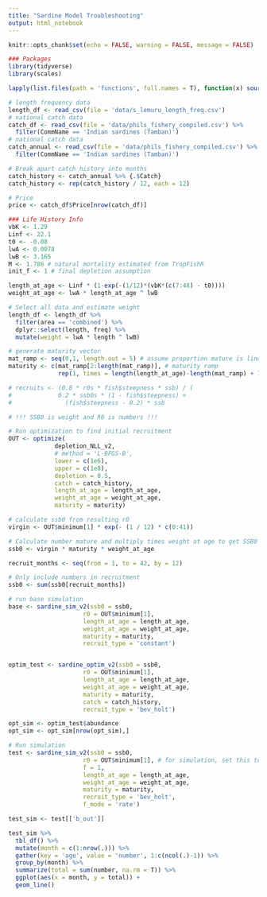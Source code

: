 ```yaml
---
title: "Sardine Model Troubleshooting"
output: html_notebook
---
```


```r
knitr::opts_chunk$set(echo = FALSE, warning = FALSE, message = FALSE)
```

```r
### Packages
library(tidyverse)
library(scales)

lapply(list.files(path = 'functions', full.names = T), function(x) source(x))

# length frequency data
length_df <- read_csv(file = 'data/s_lemuru_length_freq.csv') 
# national catch data
catch_df <- read_csv(file = 'data/phils_fishery_compiled.csv') %>% 
  filter(CommName == 'Indian sardines (Tamban)')
# national catch data
catch_annual <- read_csv(file = 'data/phils_fishery_compiled.csv') %>% 
  filter(CommName == 'Indian sardines (Tamban)')

# Break apart catch history into months
catch_history <- catch_annual %>% {.$Catch}
catch_history <- rep(catch_history / 12, each = 12)

# Price
price <- catch_df$Price[nrow(catch_df)]

### Life History Info
vbK <- 1.29
Linf <- 22.1
t0 <- -0.08
lwA <- 0.0078
lwB <- 3.165
M <- 1.786 # natural mortality estimated from TropFishR
init_f <- 1 # final depletion assumption

length_at_age <- Linf * (1-exp(-(1/12)*(vbK*(c(7:48) - t0))))
weight_at_age <- lwA * length_at_age ^ lwB

# Select all data and estimate weight
length_df <- length_df %>%
  filter(area == 'combined') %>%
  dplyr::select(length, freq) %>%
  mutate(weight = lwA * length ^ lwB)

# generate maturity vector
mat_ramp <- seq(0,1, length.out = 5) # assume proportion mature is linear between ages
maturity <- c(mat_ramp[2:length(mat_ramp)], # maturity ramp
              rep(1, times = length(length_at_age)-length(mat_ramp) + 1)) # all large fish are mature

```


```r
# recruits <- (0.8 * r0s * fish$steepness * ssb) / (
#             0.2 * ssb0s * (1 - fish$steepness) +
#               (fish$steepness - 0.2) * ssb

# !!! SSB0 is weight and R0 is numbers !!!
```


```r
# Run optimization to find initial recruitment 
OUT <- optimize( 
             depletion_NLL_v2, 
             # method = 'L-BFGS-B',
             lower = c(1e6),
             upper = c(1e8),
             depletion = 0.5,
             catch = catch_history,
             length_at_age = length_at_age,
             weight_at_age = weight_at_age,
             maturity = maturity)

# calculate ssb0 from resulting r0
virgin <- OUT$minimum[1] * exp(- (1 / 12) * c(0:41))

# Calculate number mature and multiply times weight at age to get SSB0
ssb0 <- virgin * maturity * weight_at_age

recruit_months <- seq(from = 1, to = 42, by = 12)

# Only include numbers in recruitment 
ssb0 <- sum(ssb0[recruit_months]) 

# run base simulation
base <- sardine_sim_v2(ssb0 = ssb0,
                     r0 = OUT$minimum[1],
                     length_at_age = length_at_age,
                     weight_at_age = weight_at_age,
                     maturity = maturity,
                     recruit_type = 'constant')


optim_test <- sardine_optim_v2(ssb0 = ssb0,
                     r0 = OUT$minimum[1],
                     length_at_age = length_at_age,
                     weight_at_age = weight_at_age,
                     maturity = maturity,
                     catch = catch_history,
                     recruit_type = 'bev_holt')

opt_sim <- optim_test$abundance
opt_sim <- opt_sim[nrow(opt_sim),]

# Run simulation
test <- sardine_sim_v2(ssb0 = ssb0, 
                     r0 = OUT$minimum[1], # for simulation, set this to last month of abundance
                     f = 1,
                     length_at_age = length_at_age,
                     weight_at_age = weight_at_age,
                     maturity = maturity,
                     recruit_type = 'bev_holt',
                     f_mode = 'rate')

test_sim <- test[['b_out']]
```

```r
test_sim %>%
  tbl_df() %>%
  mutate(month = c(1:nrow(.))) %>%
  gather(key = 'age', value = 'number', 1:c(ncol(.)-1)) %>%
  group_by(month) %>%
  summarize(total = sum(number, na.rm = T)) %>%
  ggplot(aes(x = month, y = total)) +
  geom_line()
```

